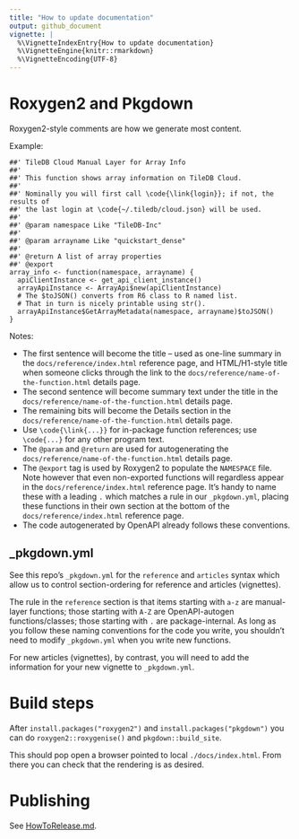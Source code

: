 ```yaml
---
title: "How to update documentation"
output: github_document
vignette: |
  %\VignetteIndexEntry{How to update documentation}
  %\VignetteEngine{knitr::rmarkdown}
  %\VignetteEncoding{UTF-8}
---
```


# Roxygen2 and Pkgdown

Roxygen2-style comments are how we generate most content.

Example:

```
##' TileDB Cloud Manual Layer for Array Info
##'
##' This function shows array information on TileDB Cloud.
##'
##' Nominally you will first call \code{\link{login}}; if not, the results of
##' the last login at \code{~/.tiledb/cloud.json} will be used.
##'
##' @param namespace Like "TileDB-Inc"
##'
##' @param arrayname Like "quickstart_dense"
##'
##' @return A list of array properties
##' @export
array_info <- function(namespace, arrayname) {
  apiClientInstance <- get_api_client_instance()
  arrayApiInstance <- ArrayApi$new(apiClientInstance)
  # The $toJSON() converts from R6 class to R named list.
  # That in turn is nicely printable using str().
  arrayApiInstance$GetArrayMetadata(namespace, arrayname)$toJSON()
}

```

Notes:

* The first sentence will become the title -- used as one-line summary in the `docs/reference/index.html` reference page, and HTML/H1-style title when someone clicks through the link to the `docs/reference/name-of-the-function.html` details page.
* The second sentence will become summary text under the title in the `docs/reference/name-of-the-function.html` details page.
* The remaining bits will become the Details section in the `docs/reference/name-of-the-function.html` details page.
* Use `\code{\link{...}}` for in-package function references; use `\code{...}` for any other program text.
* The `@param` and `@return` are used for autogenerating the `docs/reference/name-of-the-function.html` details page.
* The `@export` tag is used by Roxygen2 to populate the `NAMESPACE` file. Note however that even non-exported functions will regardless appear in the `docs/reference/index.html` reference page. It's handy to name these with a leading `.` which matches a rule in our `_pkgdown.yml`, placing these functions in their own section at the bottom of the `docs/reference/index.html` reference page.
* The code autogenerated by OpenAPI already follows these conventions.

## _pkgdown.yml

See this repo's `_pkgdown.yml` for the `reference` and `articles` syntax which allow us to control section-ordering for reference and articles (vignettes).

The rule in the `reference` section is that items starting with `a-z` are manual-layer functions; those starting with `A-Z` are OpenAPI-autogen functions/classes; those starting with `.` are package-internal. As long as you follow these naming conventions for the code you write, you shouldn't need to modify `_pkgdown.yml` when you write new functions.

For new articles (vignettes), by contrast, you will need to add the information for your new vignette to `_pkgdown.yml`.

# Build steps

After `install.packages("roxygen2")` and `install.packages("pkgdown")` you can do `roxygen2::roxygenise()` and `pkgdown::build_site`.

This should pop open a browser pointed to local `./docs/index.html`. From there you can check that the rendering is as desired.

# Publishing

See [HowToRelease.md](./HowToRelease.md).

